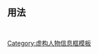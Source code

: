 <includeonly><!-- 在這裡加入模板的保護標識 --></includeonly><noinclude>{{template doc page viewed directly}}</noinclude>
<!-- 在本行下編輯模板說明 -->
==用法==
  {{水浒人物
  <nowiki>|</nowiki>人物姓名 = 某某
  <nowiki>|</nowiki>画像 = 
  <nowiki>|</nowiki>星名 = 天罡星/地煞星
  <nowiki>|</nowiki>座次 = #
  <nowiki>|</nowiki>绰号 = 
  <nowiki>|</nowiki>封号 = 
  <nowiki>|</nowiki>身份 = 
  <nowiki>|</nowiki>使用兵器 = 
  <nowiki>|</nowiki>梁山职司 = 
  <nowiki>|</nowiki>出场回目 = ###
  <nowiki>|</nowiki>赞诗 = 第1句 <nowiki><br /></nowiki> 第2句 <nowiki><br /></nowiki> 第N句
  }}
<includeonly>
<!-- 本行下加入模板的分類 -->
[[Category:虚构人物信息框模板]]
<!-- 本行下加入模板的跨語言鏈接 -->
</includeonly>